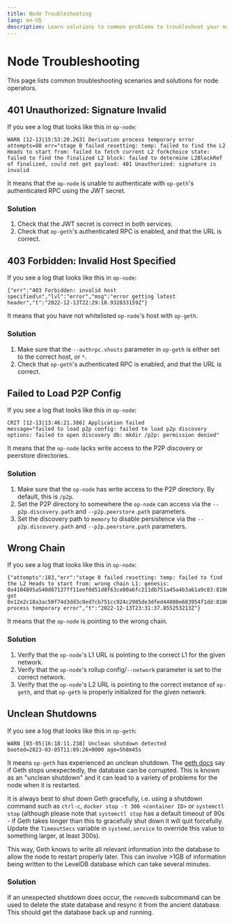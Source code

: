 ```yaml
---
title: Node Troubleshooting
lang: en-US
description: Learn solutions to common problems to troubleshoot your node.
---
```



# Node Troubleshooting

This page lists common troubleshooting scenarios and solutions for node operators.

## 401 Unauthorized: Signature Invalid

If you see a log that looks like this in `op-node`:

```
WARN [12-13|15:53:20.263] Derivation process temporary error       attempts=80 err="stage 0 failed resetting: temp: failed to find the L2 Heads to start from: failed to fetch current L2 forkchoice state: failed to find the finalized L2 block: failed to determine L2BlockRef of finalized, could not get payload: 401 Unauthorized: signature is invalid
```

It means that the `op-node` is unable to authenticate with `op-geth`'s authenticated RPC using the JWT secret. 

### Solution

1.  Check that the JWT secret is correct in both services.
2.  Check that `op-geth`'s authenticated RPC is enabled, and that the URL is correct.

## 403 Forbidden: Invalid Host Specified

If you see a log that looks like this in `op-node`:

```
{"err":"403 Forbidden: invalid host specified\n","lvl":"error","msg":"error getting latest header","t":"2022-12-13T22:29:18.932833159Z"}
```

It means that you have not whitelisted `op-node`'s host with `op-geth`. 

### Solution

1.  Make sure that the `--authrpc.vhosts` parameter in `op-geth` is either set to the correct host, or `*`.
2.  Check that `op-geth`'s authenticated RPC is enabled, and that the URL is correct.

## Failed to Load P2P Config

If you see a log that looks like this in `op-node`:

```
CRIT [12-13|13:46:21.386] Application failed                       message="failed to load p2p config: failed to load p2p discovery options: failed to open discovery db: mkdir /p2p: permission denied"
```

It means that the `op-node` lacks write access to the P2P discovery or peerstore directories. 

### Solution

1.  Make sure that the `op-node` has write access to the P2P directory. By default, this is `/p2p`.
2.  Set the P2P directory to somewhere the `op-node` can access via the `--p2p.discovery.path` and `--p2p.peerstore.path` parameters.
3.  Set the discovery path to `memory` to disable persistence via the `--p2p.discovery.path` and `--p2p.peerstore.path` parameters.

## Wrong Chain

If you see a log that looks like this in `op-node`:

```
{"attempts":183,"err":"stage 0 failed resetting: temp: failed to find the L2 Heads to start from: wrong chain L1: genesis: 0x4104895a540d87127ff11eef0d51d8f63ce00a6fc211db751a45a4b3a61a9c83:8106656, got 0x12e2c18a3ac50f74d3dd3c0ed7cb751cc924c2985de3dfed44080e683954f1dd:8106656","lvl":"warn","msg":"Derivation process temporary error","t":"2022-12-13T23:31:37.855253213Z"}
```

It means that the `op-node` is pointing to the wrong chain. 

### Solution

1.  Verify that the `op-node`'s L1 URL is pointing to the correct L1 for the given network.
2.  Verify that the `op-node`'s rollup config/`--network` parameter is set to the correct network.
3.  Verify that the `op-node`'s L2 URL is pointing to the correct instance of `op-geth`, and that `op-geth` is properly initialized for the given network.

## Unclean Shutdowns

If you see a log that looks like this in `op-geth`:

```
WARN [03-05|16:18:11.238] Unclean shutdown detected                booted=2023-03-05T11:09:26+0000 age=5h8m45s
```

It means `op-geth` has experienced an unclean shutdown. The [geth docs](https://geth.ethereum.org/docs/fundamentals/databases#unclean-shutdowns)
say if Geth stops unexpectedly, the database can be corrupted. This is known as an 
"unclean shutdown" and it can lead to a variety of problems for the node when 
it is restarted. 

It is always best to shut down Geth gracefully, i.e. using a 
shutdown command such as `ctrl-c`, `docker stop -t 300 <container ID>` or 
`systemctl stop` (although please note that `systemctl stop` has a default timeout 
of 90s - if Geth takes longer than this to gracefully shut down it will quit 
forcefully. Update the `TimeoutSecs` variable in `systemd.service` to override this 
value to something larger, at least 300s). 

This way, Geth knows to write all relevant information into the database to 
allow the node to restart properly later. This can involve >1GB of information 
being written to the LevelDB database which can take several minutes.

### Solution

If an unexpected shutdown does occur, the `removedb` subcommand can be used to 
delete the state database and resync it from the ancient database. This should 
get the database back up and running.
